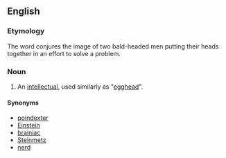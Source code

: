 ==English==

===Etymology===
The word conjures the image of two bald-headed men putting their heads together in an effort to solve a problem.  

===Noun===
{{en-noun}}

# {{mildly derogatory\slang}} An [[intellectual]], used similarly as "[[egghead]]".  

====Synonyms====
*[[poindexter]]
*[[Einstein]]
*[[brainiac]]
*[[Steinmetz]]
*[[nerd]]